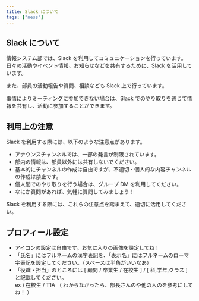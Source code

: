 ```yaml
---
title: Slack について
tags: ["ness"]
---
```




## Slack について

情報システム部では、Slack を利用してコミュニケーションを行っています。
日々の活動やイベント情報、お知らせなどを共有するために、Slack を活用しています。

また、部員の活動報告や質問、相談なども Slack 上で行っています。

事情によりミーティングに参加できない場合は、Slack でのやり取りを通じて情報を共有し、活動に参加することができます。

## 利用上の注意

Slack を利用する際には、以下のような注意点があります。

- アナウンスチャンネルでは、一部の発言が制限されています。
- 部内の情報は、部員以外には共有しないでください。
- 基本的にチャンネルの作成は自由ですが、不適切・個人的な内容チャンネルの作成は禁止です。
- 個人間でのやり取りを行う場合は、グループ DM を利用してください。
- なにか質問があれば、気軽に質問してみましょう！

Slack を利用する際には、これらの注意点を踏まえて、適切に活用してください。

## プロフィール設定

- アイコンの設定は自由です。お気に入りの画像を設定してね！
- 「氏名」にはフルネームの漢字表記を、「表示名」にはフルネームのローマ字表記を設定してください。（スペースは半角がいいなあ）
- 「役職・担当」のところには [ 顧問 / 卒業生 / 在校生 ] / [ 科,学年,クラス ] と記載してください。\
ex ) 在校生 / T1A （ わからなかったら、部長さんのや他の人のを参考にしてね！ ）
